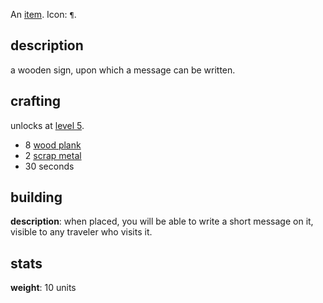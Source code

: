 An [[items|item]]. Icon: <code><nowiki>¶</nowiki></code>.

== description ==

a wooden sign, upon which a message can be written.

== crafting ==

unlocks at [[level 5]].

* 8 [[wood plank]]
* 2 [[scrap metal]]
* 30 seconds

== building ==

'''description''': when placed, you will be able to write a short message on it, visible to any traveler who visits it.

== stats ==

'''weight''': 10 units
